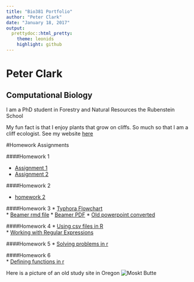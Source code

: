 ```yaml
---
title: "Bio381 Portfolio"
author: "Peter Clark"
date: "January 18, 2017"
output: 
  prettydoc::html_pretty:
    theme: leonids
    highlight: github
---
```


# Peter Clark

## Computational Biology

I am a PhD student in Forestry and Natural Resources the Rubenstein School

My fun fact is that I enjoy plants that grow on cliffs. So much so that I am a cliff ecologist. See my website [here](http://www.cliffecology.com)

#Homework Assignments

####Homework 1
  
  * [Assignment 1](test.html)   
  * [Assignment 2](http://www.cliffecology.com)   

####Homework 2

  * [homework 2](Homework02.html)   

####Homework 3
  * [Typhora Flowchart](Homework3Flowchart2.html)   
  * [Beamer rmd file](Homework03_Beamer.Rmd)
  * [Beamer PDF](Homework03_Beamer.pdf)
  * [Old powerpoint converted](convert.pdf)

####Homework 4
  * [Using csv files in R](assignment4.html)   
  * [Working with Regular Expressions](assignment4b.html)

####Homework 5
  * [Solving problems in r](assignment5.html)  

####Homework 6   
  * [Defining functions in r](Assignment6Functions.html)


Here is a picture of an old study site in Oregon
![Moskt Butte](mbf.jpg)
```r

```
